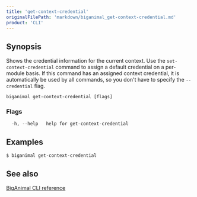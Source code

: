```yaml
---
title: 'get-context-credential'
originalFilePath: 'markdown/biganimal_get-context-credential.md'
product: 'CLI'
---
```



## Synopsis

Shows the credential information for the current context. Use the `set-context-credential` command to assign a default credential on a per-module 
basis.  If this command has an assigned context credential, it is automatically 
be used by all commands, so you don't have to specify the 
`--credential` flag.

```
biganimal get-context-credential [flags]
```
### Flags

```
  -h, --help   help for get-context-credential
```

## Examples

```
$ biganimal get-context-credential
```



## See also

 [BigAnimal CLI reference](../cli_reference)
